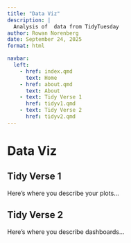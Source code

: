 ```yaml
---
title: "Data Viz"
description: |
  Analysis of  data from TidyTuesday
author: Rowan Norenberg
date: September 24, 2025
format: html

navbar:
  left:
    - href: index.qmd
      text: Home
    - href: about.qmd 
      text: About
    - text: Tidy Verse 1
      href: tidyv1.qmd
    - text: Tidy Verse 2
      href: tidyv2.qmd 
---
```



# Data Viz

## Tidy Verse 1 {#tidy-verse-1}

Here’s where you describe your plots...

## Tidy Verse 2 {#tidy-verse-2}

Here’s where you describe dashboards...
